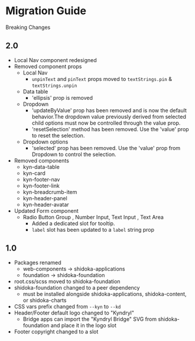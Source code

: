 
<Meta title="Migration Guide" />

# Migration Guide

Breaking Changes

## 2.0

- Local Nav component redesigned
- Removed component props
  - Local Nav
    - `unpinText` and `pinText` props moved to `textStrings.pin` & `textStrings.unpin`
  - Data table
    - 'ellipsis' prop is removed
  - Dropdown
    - 'updateByValue' prop has been removed and is now the default behavior.The dropdown value previously derived from selected child options must now be controlled through the value prop.
    - 'resetSelection' method has been removed. Use the 'value' prop to reset the selection.
  - Dropdown options
    - 'selected' prop has been removed. Use the 'value' prop from Dropdown to control the selection.
- Removed components
  - kyn-data-table
  - kyn-card
  - kyn-footer-nav
  - kyn-footer-link
  - kyn-breadcrumb-item
  - kyn-header-panel
  - kyn-header-avatar
- Updated Form component
  - Radio Button Group , Number Input, Text Input , Text Area
    - Added a dedicated slot for tooltip.
    - `label` slot has been updated to a `label` string prop

## 1.0

- Packages renamed
  - web-components -> shidoka-applications
  - foundation -> shidoka-foundation
- root.css/scss moved to shidoka-foundation
- shidoka-foundation changed to a peer dependency
  - must be installed alongside shidoka-applications, shidoka-content, or shidoka-charts
- CSS vars prefix changed from `--kyn` to `--kd`
- Header/Footer default logo changed to "Kyndryl"
  - Bridge apps can import the "Kyndryl Bridge" SVG from shidoka-foundation and place it in the logo slot
- Footer copyright changed to a slot
